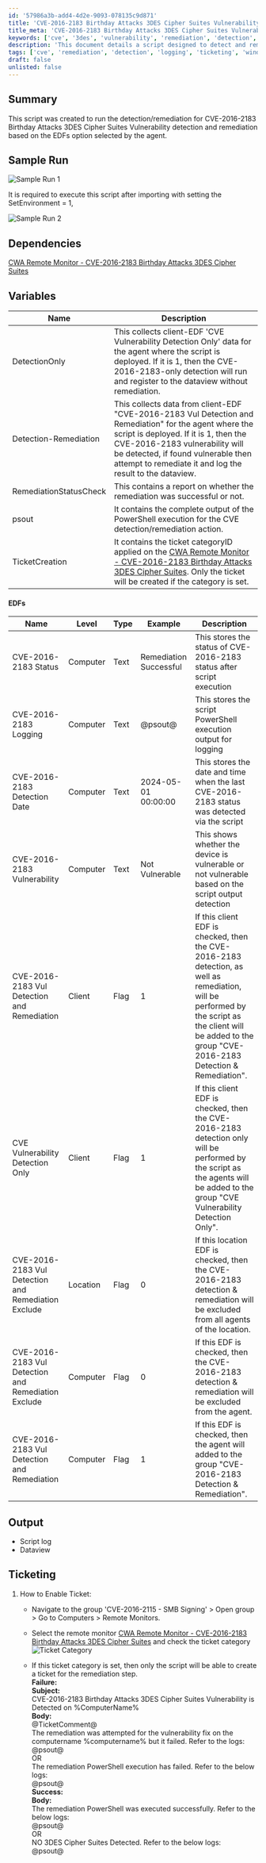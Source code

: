 ```yaml
---
id: '57986a3b-add4-4d2e-9093-078135c9d871'
title: 'CVE-2016-2183 Birthday Attacks 3DES Cipher Suites Vulnerability Detection and Remediation'
title_meta: 'CVE-2016-2183 Birthday Attacks 3DES Cipher Suites Vulnerability Detection and Remediation'
keywords: ['cve', '3des', 'vulnerability', 'remediation', 'detection', 'script']
description: 'This document details a script designed to detect and remediate the CVE-2016-2183 Birthday Attacks vulnerability related to 3DES cipher suites. It outlines the required execution settings, dependencies, variables, output, and ticketing processes for effective vulnerability management.'
tags: ['cve', 'remediation', 'detection', 'logging', 'ticketing', 'windows', 'security']
draft: false
unlisted: false
---
```

## Summary

This script was created to run the detection/remediation for CVE-2016-2183 Birthday Attacks 3DES Cipher Suites Vulnerability detection and remediation based on the EDFs option selected by the agent.

## Sample Run

![Sample Run 1](../../../static/img/CVE-2016-2183-Birthday-Attacks-3DES-Cipher-Suites-Remediation/image_1.png)

It is required to execute this script after importing with setting the SetEnvironment = 1,

![Sample Run 2](../../../static/img/CVE-2016-2183-Birthday-Attacks-3DES-Cipher-Suites-Remediation/image_2.png)

## Dependencies

[CWA Remote Monitor - CVE-2016-2183 Birthday Attacks 3DES Cipher Suites](https://proval.itglue.com/DOC-5078775-15762067)

## Variables

| Name                          | Description                                                                                                                                                                                                                                   |
|-------------------------------|-----------------------------------------------------------------------------------------------------------------------------------------------------------------------------------------------------------------------------------------------|
| DetectionOnly                 | This collects client-EDF 'CVE Vulnerability Detection Only' data for the agent where the script is deployed. If it is 1, then the CVE-2016-2183-only detection will run and register to the dataview without remediation.                      |
| Detection-Remediation         | This collects data from client-EDF "CVE-2016-2183 Vul Detection and Remediation" for the agent where the script is deployed. If it is 1, then the CVE-2016-2183 vulnerability will be detected, if found vulnerable then attempt to remediate it and log the result to the dataview. |
| RemediationStatusCheck        | This contains a report on whether the remediation was successful or not.                                                                                                                                                                   |
| psout                         | It contains the complete output of the PowerShell execution for the CVE detection/remediation action.                                                                                                                                       |
| TicketCreation                | It contains the ticket categoryID applied on the [CWA Remote Monitor - CVE-2016-2183 Birthday Attacks 3DES Cipher Suites](https://proval.itglue.com/DOC-5078775-15762067). Only the ticket will be created if the category is set.         |

#### EDFs

| Name                                             | Level       | Type  | Example                      | Description                                                                                      |
|--------------------------------------------------|-------------|-------|------------------------------|--------------------------------------------------------------------------------------------------|
| CVE-2016-2183 Status                             | Computer    | Text  | Remediation Successful       | This stores the status of CVE-2016-2183 status after script execution                          |
| CVE-2016-2183 Logging                            | Computer    | Text  | @psout@                     | This stores the script PowerShell execution output for logging                                   |
| CVE-2016-2183 Detection Date                     | Computer    | Text  | 2024-05-01 00:00:00        | This stores the date and time when the last CVE-2016-2183 status was detected via the script    |
| CVE-2016-2183 Vulnerability                      | Computer    | Text  | Not Vulnerable              | This shows whether the device is vulnerable or not vulnerable based on the script output detection |
| CVE-2016-2183 Vul Detection and Remediation      | Client      | Flag  | 1                            | If this client EDF is checked, then the CVE-2016-2183 detection, as well as remediation, will be performed by the script as the client will be added to the group "CVE-2016-2183 Detection & Remediation". |
| CVE Vulnerability Detection Only                 | Client      | Flag  | 1                            | If this client EDF is checked, then the CVE-2016-2183 detection only will be performed by the script as the agents will be added to the group "CVE Vulnerability Detection Only". |
| CVE-2016-2183 Vul Detection and Remediation Exclude | Location    | Flag  | 0                            | If this location EDF is checked, then the CVE-2016-2183 detection & remediation will be excluded from all agents of the location. |
| CVE-2016-2183 Vul Detection and Remediation Exclude | Computer    | Flag  | 0                            | If this EDF is checked, then the CVE-2016-2183 detection & remediation will be excluded from the agent. |
| CVE-2016-2183 Vul Detection and Remediation      | Computer    | Flag  | 1                            | If this EDF is checked, then the agent will added to the group "CVE-2016-2183 Detection & Remediation". |

## Output

- Script log
- Dataview

## Ticketing

1. How to Enable Ticket:
   - Navigate to the group 'CVE-2016-2115 - SMB Signing' > Open group > Go to Computers > Remote Monitors.
   - Select the remote monitor [CWA Remote Monitor - CVE-2016-2183 Birthday Attacks 3DES Cipher Suites](https://proval.itglue.com/DOC-5078775-15762067) and check the ticket category  
   ![Ticket Category](../../../static/img/CVE-2016-2183-Birthday-Attacks-3DES-Cipher-Suites-Remediation/image_3.png)

   - If this ticket category is set, then only the script will be able to create a ticket for the remediation step.  
     **Failure:**  
     **Subject:**  
     CVE-2016-2183 Birthday Attacks 3DES Cipher Suites Vulnerability is Detected on %ComputerName%  
     **Body:**  
     @TicketComment@  
     The remediation was attempted for the vulnerability fix on the computername %computername% but it failed. Refer to the logs:  
     @psout@  
     OR  
     The remediation PowerShell execution has failed. Refer to the below logs:  
     @psout@  
     **Success:**  
     **Body:**  
     The remediation PowerShell was executed successfully. Refer to the below logs:  
     @psout@  
     OR  
     NO 3DES Cipher Suites Detected. Refer to the below logs:  
     @psout@











